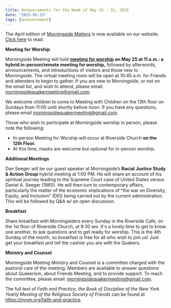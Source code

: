 ```yaml
---
title: Announcements for the Week of May 25 - 31, 2025
date: "2025-05-23"
tags: [announcement]
---
```


The April edition of [Morningside Matters](https://morningsidequakers.org/newsletters/) is now available on our website. [Click here](https://drive.google.com/file/d/1V22GMIkQumUKjd5nwQ7xVeYe9p_PAmxZ/view) to read.

**Meeting for Worship**

Morningside Meeting will hold **[meeting for worship](/worship) on May 25 at 11 a.m.: a hybrid in-person/remote meeting for worship,** followed by afterwords, announcements, and introductions of visitors and those new to Morningside. The virtual meeting room will be open at 10:45 a.m. for Friends and attenders to begin to gather. If you are new to Morningside, or not on the email list, and wish to attend, please email: morningsidequakermeeting@gmail.com.

We welcome children to come to Meeting with Children on the 13th floor on Sundays from 11:00 until shortly before noon. If you have any questions, please email morningsidequakermeeting@gmail.com.

Those who wish to participate at Morningside worship in person, please note the following:

- In-person Meeting for Worship will occur at Riverside Church **on the 12th Floor.**
- At this time, masks are welcome but optional for in-person worship.

**Additional Meetings**

Dan Seeger will be our guest speaker at Morningside’s **Racial Justice Study & Action Group** hybrid meeting at 1:00 PM. He will share an account of his spiritual journey leading to the Supreme Court case of United States versus Daniel A. Seeger (1965).  He will then turn to contemporary affairs, particularly the matter of the economic implications of “the war on Diversity, Equity, and Inclusion" (DEI) being carried out by the current administration. This will be followed by Q&A w/ an open discussion.

**Breakfast**

Share breakfast with Morningsiders every Sunday in the Riverside Cafe, on the 1st floor of Riverside Church, at 9:30 am. It's a lovely time to get to know one another, to ask questions and to get ready for worship. This is the 4th Sunday of the month, so breakfast is free for all who wish to join us!  Just get your breakfast and tell the cashier you are with the Quakers.

**Ministry and Counsel**

Morningside Meeting Ministry and Counsel is a committee charged with the pastoral care of the meeting. Members are available to answer questions about Quakerism, about Friends Meeting, and to provide support. To reach the committee, please email: morningsidequakermeeting@gmail.com.

The full text of _Faith and Practice, the Book of Discipline of the New York Yearly Meeting of the Religious Society of Friends_ can be found at https://nyym.org/faith-and-practice.
